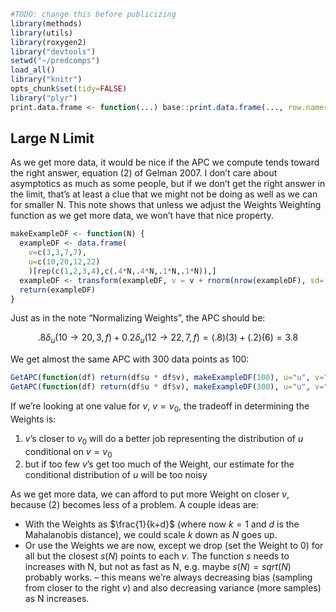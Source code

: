 ```r
#TODO: change this before publicizing
library(methods)
library(utils)
library(roxygen2)
library("devtools")
setwd("~/predcomps")
load_all()
library("knitr")
opts_chunk$set(tidy=FALSE)
library("plyr")
print.data.frame <- function(...) base::print.data.frame(..., row.names=FALSE)
```

## Large N Limit

As we get more data, it would be nice if the APC we compute tends toward the right answer, equation (2) of Gelman 2007. I don't care about asymptotics as much as some people, but if we don't get the right answer in the limit, that's at least a clue that we might not be doing as well as we can for smaller N. This note shows that unless we adjust the Weights Weighting function as we get more data, we won't have that nice property.

```r
makeExampleDF <- function(N) {
  exampleDF <- data.frame(
    v=c(3,3,7,7),  
    u=c(10,20,12,22) 
    )[rep(c(1,2,3,4),c(.4*N,.4*N,.1*N,.1*N)),]
  exampleDF <- transform(exampleDF, v = v + rnorm(nrow(exampleDF), sd=.001))
  return(exampleDF)
}
```

Just as in the note "Normalizing Weights", the APC should be:

$$.8 \delta_u(10 \rightarrow 20, 3, f) + 0.2 \delta_u(12 \rightarrow 22, 7, f) = (.8)(3) + (.2)(6) = 3.8$$

We get almost the same APC with 300 data points as 100:

```r
GetAPC(function(df) return(df$u * df$v), makeExampleDF(100), u="u", v="v")
GetAPC(function(df) return(df$u * df$v), makeExampleDF(300), u="u", v="v")
```

If we're looking at one value for $v$, $v=v_0$, the tradeoff in determining the Weights is:

1. $v$'s closer to $v_0$ will do a better job representing the distribution of $u$ conditional on $v=v_0$
2. but if too few $v$'s get too much of the Weight, our estimate for the conditional distribution of $u$ will be too noisy

As we get more data, we can afford to put more Weight on closer $v$, because (2) becomes less of a problem. A couple ideas are:

- With the Weights as $\frac{1}{k+d}$ (where now $k=1$ and $d$ is the Mahalanobis distance), we could scale $k$ down as $N$ goes up.
- Or use the Weights we are now, except we drop (set the Weight to 0) for all but the closest $s(N)$ points to each $v$. The function $s$ needs to increases with N, but not as fast as N, e.g. maybe $s(N) = sqrt(N)$ probably works. -- this means we're always decreasing bias (sampling from closer to the right $v$) and also decreasing variance (more samples) as N increases.
